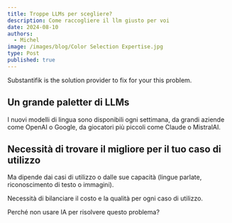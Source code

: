 ```yaml
---
title: Troppe LLMs per scegliere?
description: Come raccogliere il llm giusto per voi
date: 2024-08-10
authors:
  - Michel
image: /images/blog/Color Selection Expertise.jpg
type: Post
published: true
---
```


<Callout>
  Substantifik is the solution provider to fix for your this problem.
</Callout>

## Un grande paletter di LLMs

I nuovi modelli di lingua sono disponibili ogni settimana, da grandi aziende come OpenAI o Google, da giocatori più piccoli come Claude o MistralAI.

## Necessità di trovare il migliore per il tuo caso di utilizzo

Ma dipende dai casi di utilizzo o dalle sue capacità (lingue parlate, riconoscimento di testo o immagini).

Necessità di bilanciare il costo e la qualità per ogni caso di utilizzo.

Perché non usare IA per risolvere questo problema?
